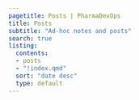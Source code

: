 ```yaml
---
pagetitle: Posts | PharmaDevOps
title: Posts
subtitle: "Ad-hoc notes and posts"
search: true
listing:
  contents:
  - posts
  - "!index.qmd"
  sort: "date desc"
  type: default
---
```

